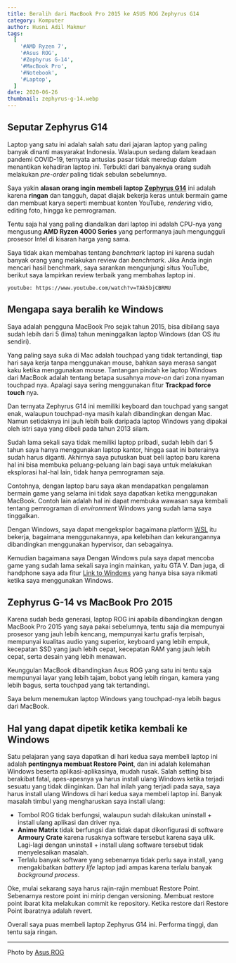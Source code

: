 ```yaml
---
title: Beralih dari MacBook Pro 2015 ke ASUS ROG Zephyrus G14
category: Komputer
author: Husni Adil Makmur
tags:
  [
    '#AMD Ryzen 7',
    '#Asus ROG',
    '#Zephyrus G-14',
    '#MacBook Pro',
    '#Notebook',
    '#Laptop',
  ]
date: 2020-06-26
thumbnail: zephyrus-g-14.webp
---
```


## Seputar Zephyrus G14

Laptop yang satu ini adalah salah satu dari jajaran laptop yang paling banyak dinanti masyarakat Indonesia. Walaupun sedang dalam keadaan pandemi COVID-19, ternyata antusias pasar tidak meredup dalam menantikan kehadiran laptop ini. Terbukti dari banyaknya orang sudah melakukan _pre-order_ paling tidak sebulan sebelumnya.

Saya yakin **alasan orang ingin membeli laptop** **[Zephyrus G14](https://www.asus.com/Laptops/ROG-Zephyrus-G14/)** ini adalah karena **ringan** dan tangguh, dapat diajak bekerja keras untuk bermain game dan membuat karya seperti membuat konten YouTube, _rendering_ vidio, editing foto, hingga ke pemrograman.

Tentu saja hal yang paling diandalkan dari laptop ini adalah CPU-nya yang mengusung **AMD Ryzen 4000 Series** yang performanya jauh mengungguli prosesor Intel di kisaran harga yang sama.

Saya tidak akan membahas tentang _benchmark_ laptop ini karena sudah banyak orang yang melakukan review dan _benchmark_. Jika Anda ingin mencari hasil benchmark, saya sarankan mengunjungi situs YouTube, berikut saya lampirkan review terbaik yang membahas laptop ini.

`youtube: https://www.youtube.com/watch?v=TAk5bjCBRMU`

## Mengapa saya beralih ke Windows

Saya adalah pengguna MacBook Pro sejak tahun 2015, bisa dibilang saya sudah lebih dari 5 (lima) tahun meninggalkan laptop Windows (dan OS itu sendiri).

Yang paling saya suka di Mac adalah touchpad yang tidak tertandingi, tiap hari saya kerja tanpa menggunakan mouse, bahkan saya merasa sangat kaku ketika menggunakan mouse. Tantangan pindah ke laptop Windows dari MacBook adalah tentang betapa susahnya _move-on_ dari zona nyaman touchpad nya. Apalagi saya sering menggunakan fitur **Trackpad force touch** nya.

Dan ternyata Zephyrus G14 ini memiliki keyboard dan touchpad yang sangat enak, walaupun touchpad-nya masih kalah dibandingkan dengan Mac. Namun setidaknya ini jauh lebih baik daripada laptop Windows yang dipakai oleh istri saya yang dibeli pada tahun 2013 silam.

Sudah lama sekali saya tidak memiliki laptop pribadi, sudah lebih dari 5 tahun saya hanya menggunakan laptop kantor, hingga saat ini baterainya sudah harus diganti. Akhirnya saya putuskan buat beli laptop baru karena hal ini bisa membuka peluang-peluang lain bagi saya untuk melakukan eksplorasi hal-hal lain, tidak hanya pemrograman saja.

Contohnya, dengan laptop baru saya akan mendapatkan pengalaman bermain game yang selama ini tidak saya dapatkan ketika menggunakan MacBook. Contoh lain adalah hal ini dapat membuka wawasan saya kembali tentang pemrograman di _environment_ Windows yang sudah lama saya tinggalkan.

Dengan Windows, saya dapat mengeksplor bagaimana platform [WSL](https://id.wikipedia.org/wiki/Subsistem_Windows_untuk_Linux) itu bekerja, bagaimana menggunakannya, apa kelebihan dan kekurangannya dibandingkan menggunakan hypervisor, dan sebagainya.

Kemudian bagaimana saya Dengan Windows pula saya dapat mencoba game yang sudah lama sekali saya ingin mainkan, yaitu GTA V. Dan juga, di handphone saya ada fitur [Link to Windows](https://support.microsoft.com/id-id/help/4531317/setting-up-and-using-link-to-windows) yang hanya bisa saya nikmati ketika saya menggunakan Windows.

## Zephyrus G-14 vs MacBook Pro 2015

Karena sudah beda generasi, laptop ROG ini apabila dibandingkan dengan MacBook Pro 2015 yang saya pakai sebelumnya, tentu saja dia mempunyai prosesor yang jauh lebih kencang, mempunyai kartu grafis terpisah, mempunyai kualitas audio yang superior, keyboard yang lebih empuk, kecepatan SSD yang jauh lebih cepat, kecepatan RAM yang jauh lebih cepat, serta desain yang lebih menawan.

Keunggulan MacBook dibandingkan Asus ROG yang satu ini tentu saja mempunyai layar yang lebih tajam, bobot yang lebih ringan, kamera yang lebih bagus, serta touchpad yang tak tertandingi.

Saya belum menemukan laptop Windows yang touchpad-nya lebih bagus dari MacBook.

## Hal yang dapat dipetik ketika kembali ke Windows

Satu pelajaran yang saya dapatkan di hari kedua saya membeli laptop ini adalah **pentingnya membuat Restore Point**, dan ini adalah kelemahan Windows beserta aplikasi-aplikasinya, mudah rusak. Salah setting bisa berakibat fatal, apes-apesnya ya harus install ulang Windows ketika terjadi sesuatu yang tidak diinginkan. Dan hal inilah yang terjadi pada saya, saya harus install ulang Windows di hari kedua saya membeli laptop ini. Banyak masalah timbul yang mengharuskan saya install ulang:

- Tombol ROG tidak berfungsi, walaupun sudah dilakukan uninstall + install ulang aplikasi dan driver nya.
- **Anime Matrix** tidak berfungsi dan tidak dapat dikonfigurasi di software **Armoury Crate** karena rusaknya software tersebut karena saya ulik. Lagi-lagi dengan uninstall + install ulang software tersebut tidak menyelesaikan masalah.
- Terlalu banyak software yang sebenarnya tidak perlu saya install, yang mengakibatkan _battery life_ laptop jadi ampas karena terlalu banyak _background process_.

Oke, mulai sekarang saya harus rajin-rajin membuat Restore Point. Sebenarnya restore point ini mirip dengan versioning. Membuat restore point ibarat kita melakukan commit ke repository. Ketika restore dari Restore Point ibaratnya adalah revert.

Overall saya puas membeli laptop Zephyrus G14 ini. Performa tinggi, dan tentu saja ringan.

---

Photo by <a rel='noreferrer noopener nofollow' href="https://rog.asus.com">Asus ROG</a>
